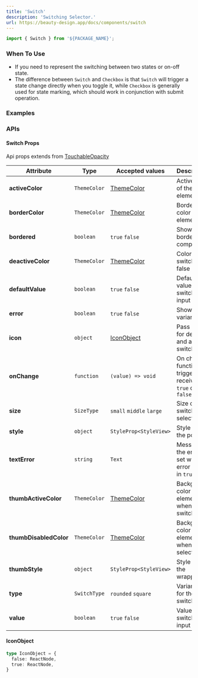```yaml
---
title: 'Switch'
description: 'Switching Selector.'
url: https://beauty-design.app/docs/components/switch
---
```


```jsx
import { Switch } from '${PACKAGE_NAME}';
```

### When To Use
* If you need to represent the switching between two states or on-off state.
* The difference between `Switch` and `Checkbox` is that `Switch` will trigger a state change directly when you toggle it, while `Checkbox` is generally used for state marking, which should work in conjunction with submit operation.

<Spacer y={2} />

### Examples

<Playground
  id="default"
  title="Default"
  description="Default switch element."
  code={$switch.defaultCode}
/>

<Spacer y={2} />

<Playground
  id="sizes"
  title="Sizes"
  description="Sizes switch element."
  code={$switch.sizes}
/>

<Spacer y={2} />

<Playground
  id="bordered"
  title="Bordered"
  description="Bordered switch element."
  code={$switch.bordered}
/>

<Spacer y={2} />

<Playground
  id="with-icon"
  title="With Icon"
  description="With icon switch element."
  code={$switch.withIcon}
/>

<Spacer y={2} />

<Playground
  id="variants"
  title="Variants"
  description="With variant switch element."
  code={$switch.variants}
/>

<Spacer y={2} />

<Playground
  id="error-variant"
  title="Error Variant"
  description="With error switch element."
  code={$switch.errorVariant}
/>

<Spacer y={2} />

### APIs

<Spacer y={2} />

#### Switch Props
Api props extends from [TouchableOpacity](https://reactnative.dev/docs/touchableopacity)

| Attribute              | Type         | Accepted values                   | Description                                           | Default      |
|------------------------|--------------|-----------------------------------|-------------------------------------------------------|--------------|
| **activeColor**        | `ThemeColor` | [ThemeColor](/docs/default-theme) | Active color of the element                           | `inputColor` |
| **borderColor**        | `ThemeColor` | [ThemeColor](/docs/default-theme) | Border color of the element                           | `primary`    |
| **bordered**           | `boolean`    | `true` `false`                    | Show or not borderColor component                     | `false`      |
| **deactiveColor**      | `ThemeColor` | [ThemeColor](/docs/default-theme) | Color when switch is false                            | `inputColor` |
| **defaultValue**       | `boolean`    | `true` `false`                    | Default value of the switch input                     | -            |
| **error**              | `boolean`    | `true` `false`                    | Show error variant                                    | -            |
| **icon**               | `object`     | [IconObject](#iconobject)         | Pass icon for deactive and active switch              | -            |
| **onChange**           | `function`   | `(value) => void`                 | On change function trigger received `true` or `false` | -            |
| **size**               | `SizeType`   | `small` `middle` `large`          | Size of the switch selector                           | `middle`     |
| **style**              | `object`     | `StyleProp<StyleView>`            | Style for the point                                   | -            |
| **textError**          | `string`     | `Text`                            | Message of the error, set with error prop in `true`   | -            |
| **thumbActiveColor**   | `ThemeColor` | [ThemeColor](/docs/default-theme) | Background color of the element when is switchable    | `primary`    |
| **thumbDisabledColor** | `ThemeColor` | [ThemeColor](/docs/default-theme) | Background color of the element when is not selected  | `border`     |
| **thumbStyle**         | `object`     | `StyleProp<StyleView>`            | Style for the wrapper                                 | -            |
| **type**               | `SwitchType` | `rounded` `square`                | Variant type for the switch                           | `rounded`    |
| **value**              | `boolean`    | `true` `false`                    | Value of the switch input                             | -            |

<Spacer y={2} />

#### IconObject

```ts
type IconObject = {
  false: ReactNode,
  true: ReactNode,
}
```
